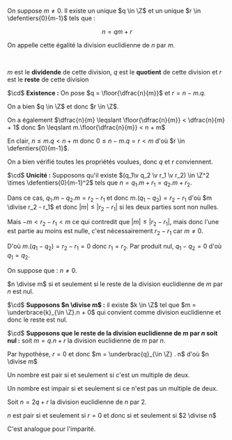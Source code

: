 

<Item type='theoreme' titre='division euclidienne'>

On suppose $m \neq 0$. 
Il existe un unique $q \in \Z$ et un unique $r \in \defentiers{0}{m-1}$ tels que :

$$
n = qm + r
$$

On appelle cette égalité la division euclidienne de $n$ par $m$.

<br />

$m$ est le **dividende** de cette division, $q$ est le **quotient** de cette division et $r$ est le **reste** de cette division
</Item>

<Hideable type='démonstration' titre=''>

$\cd$ **Existence :** On pose $q = \floor{\dfrac{n}{m}}$ et $r = n - m.q$.

On a bien $q \in \Z$ et donc $r \in \Z$. 

On a également $\dfrac{n}{m} \leqslant \floor{\dfrac{n}{m}} < \dfrac{n}{m} + 1$ donc $n \leqslant m.\floor{\dfrac{n}{m}} < n + m$

En clair, $n \leqslant m.q < n + m$ donc $0 \leqslant n-m.q = r < m$ d'où $r \in \defentiers{0}{m-1}$.

On a bien vérifié toutes les propriétés voulues, donc $q$ et $r$ conviennent.

$\cd$ **Unicité :** Supposons qu'il existe $(q_1\v q_2 \v r_1 \v r_2) \in \Z^2 \times \defentiers{0}{m-1}^2$ tels que $n = q_1.m + r_1 = q_2.m + r_2$.

Dans ce cas, $q_1.m - q_2.m = r_2 - r_1$ et donc $m.(q_1 -q_2) = r_2 - r_1$ d'où $m \divise r_2 - r_1$ et donc $|m| \leqslant |r_2 - r_1|$ si les deux parties sont non nulles. 

Mais $-m< r_2 - r_1 < m$ ce qui contredit que $|m| \leqslant |r_2 - r_1|$, mais donc l'une est partie au moins est nulle, c'est nécessairement $r_2 - r_1$ car $m \neq 0$. 

D'où $m.(q_1 -q_2) = r_2 - r_1 = 0$ donc $r_1 = r_2$. Par produit nul, $q_1 -q_2 = 0$ d'où $q_1 = q_2$. 

</Hideable>


<Item type='proposition' titre='caractérisation de la divisibilité'>

On suppose que : $n \neq 0$.

$n \divise m$ si et seulement si le reste de la division euclidienne de $m$ par $n$ est nul.
</Item>

<Hideable type='démonstration' titre=''>

$\cd$ **Supposons $n \divise m$ :** il existe $k \in \Z$ tel que $m = \underbrace{k}_{\in \Z}.n + 0$ qui convient comme division euclidienne et donc le reste est nul.

$\cd$ **Supposons que le reste de la division euclidienne de $m$ par $n$ soit nul :** soit $m = q.n + r$ la division euclidienne de $m$ par $n$. 

Par hypothèse, $r = 0$ et donc $m = \underbrac{q}_{\in \Z} . n$ d'où $n \divise m$

</Hideable>

<Item type='proposition' titre='cas de la parité'>

Un nombre est pair si et seulement si c'est un multiple de deux.

Un nombre est impair si et seulement si ce n'est pas un multiple de deux.
</Item>

<Hideable type='démonstration' titre=''>

Soit $n = 2q + r$ la division euclidienne de $n$ par $2$. 

$n$ est pair si et seulement si $r = 0$ et donc si et seulement si $2 \divise n$ 

C'est analogue pour l'imparité.
</Hideable>